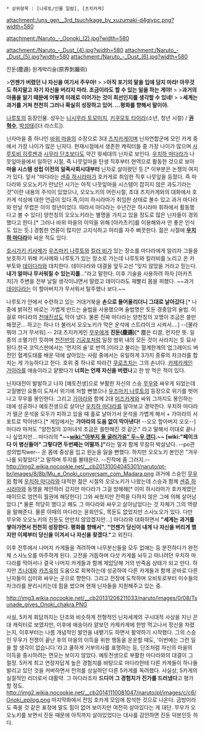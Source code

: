  * 상위항목 : [나루토/인물 일람], [츠치카게]

attachment:/uns_gen__3rd_tsuchikage_by_xuzumaki-d4gjypc.png?width=580

attachment:/Naruto_-_Oonoki_(2).jpg?width=580

attachment:/Naruto_-_Dust_(4).jpg?width=580
attachment:/Naruto_-_Dust_(5).jpg?width=580
attachment:/Naruto_-_Dust_(6).jpg?width=580

진둔(塵遁) 원계박리술(原界剝籬術)

>'''언젠가 버렸던 나 자신을 여기서 주우마!'''
>
>'''아직 포기의 말을 입에 담지 마라! 아무것도 하지말고 자기 자신을 버리지 마라. 조금이라도 할 수 있는 일을 하는 게야!'''
>
>'''과거의 아픔을 알기 때문에 어떻게 미래로 이어가는 것이 최선인지를 생각할 수 있네!'''
>
>'''세계는 과거를 거쳐 천천히 그러나 확실히 성장하고 있어. ...평화를 향해서 말이야.'''

[[나루토]]의 등장인물. 성우는 [[니시무라 토모미치]], [[키쿠모토 타이라]](소년, 청년 시절) / '''[[권혁수]]''', [[박성태]]([더 라스트]).

닌자마을 중 하나인 [[바위 마을]]의 수장으로 3대 [[츠치카게]]이며 닌자연합군에 모인 카게 중에서 가장 나이가 많은 닌자다. 현재시점에서 생존한 캐릭터들 중 가장 나이가 많으며 [[사루토비 히루젠]]과 [[시무라 단조]]보다도 약간 윗세대의 닌자로 보인다. [[우치하 마다라]]가 나뭇잎마을에서 일하던 시절, 즉 나뭇잎마을 탄생 직후부터 현역으로 활동한 것으로 보아 '''마을 시스템 성립 이전의 일족사회시대부터''' 닌자로 살아왔던 듯.[* 이부분은 논쟁의 여지가 있다. 앞서 "마다라는 [[센쥬 하시라마]]가 호카게로 취임한 직후 나뭇잎을 등졌다. 즉 마다라와 오오노키가 만났던 시기는 아직 나뭇잎마을 시스템이 잡히지 않은 과도기라는 것"이란 내용의 주석이 있었으나, 오오노키의 어린시절, 초대 츠치카게와의 대화에서 호카게 석상에 대한 언급이 있다.즉,이미 하시라마가 취임한 상태로 볼수 있고 과거 마다라와 만날 무렵은 이미 청년이었다. 따라서 마다라는 수년간은 하시라마 휘하에서 활동했다고 볼 수 있다] 양천칭의 오오노키라는 별명을 가지고 있을 정도로 많은 닌자들이 경외했다고 한다.[* 그러나 바위 마을의 이익을 위해 [아카츠키]를 이용해와서 안 좋은 인식도 있는 듯.] 경험한 연륜이 많지만 고지식하고 허리를 자주 삐끗한다. 젊은 시절에 '''[[우치하 마다라]]'''와 싸운 적도 있다.

[[호시가키 키사메]]가 [[우즈마키 나루토]]와 [[킬러 비]]가 있는 장소를 마다라에게 알리자 그들을 보호하기 위해 키사메와 나루토가 있는 장소로 가는데 나루토와 킬러비를 노리고 온 카부토와 [[데이다라]]와 대치한다. 데이다라와 대결을 앞두고선 "잊지 않았을 거라고 믿는다. '''내가 얼마나 무서워질 수 있는지를'''…"라고 말한다. 이후 기술을 사용하려 하자 [아카츠치]가 주변을 전부 날릴 생각이냐면서 말렸고 데이다라도 재빨리 몸을 피했다. ~~과거 [[데이다라]]는 이 할아버지가 무서워서 탈주했나 보다.~~

나루토가 안에서 수련하고 있는 거대거북을 '''손으로 들어올리더니 그대로 날아갔다'''.[* 나중에 밝혀진 바로는 가볍게 만드는 술법을 사용했으며 술법명은 토둔 경중암의 술법. 이걸로 마다라의 [[천애진성]]도 막아 냈다. 물론 진짜 마다라는 양천칭의 꼬맹이 조금은 쓸만해졌군... 하고는 하나 더 불러서 오오노키가 막은 운석에 스트라이크 시켜서....] --[몰라 뭐야 그거 무서워].-- 2대 츠지카게인 [[무우]]에게 '''진둔(塵遁)'''[* 塵은 티끌, 먼지란 뜻. 일종의 소멸기인 듯하며 [[천진반]]의 [[기공포]]처럼 일정 범위 내의 모든 것이 사라지는 듯 묘사된다.한국 코믹스판에서는 '먼지의 술'로 번역.]이라고 불리는 혈계한계의 업그레이드 버전인 혈계도태를 배운 덕에 살아있는 사람 중에서는 유일하게 3가지 종류의 차크라를 합치는 게 가능하다고 한다. 호위 중 하나로 따라간 [[쿠로츠치]]는 그의 손녀다. [[카제카게]]인 [[가아라]]를 애송이라고 얕봤다가 '''너희는 언제 자신을 버렸나'''고 한 방 먹은 적이 있다.

닌자대전이 발발하고 나자 [예토전생]으로 부활한 자신의 스승 [[무우]]와 싸우게 되었는데 고질병인 요통이 도져서 위기에 처할 뻔했으나 [[우즈마키 나루토]]의 등장으로 위기를 벗어나고 무우를 봉인한다. 그리고 [[가아라]]와 함께 2대 [[미즈카게]]와 싸워 그까지도 봉인하는 데에 성공하나 예토전생으로 살아난 [[우치하 마다라]]를 알아보고 경악한다. 우치하 마다라가 떨군 운석을 모두가 피하고 있을 때 홀로 날아가서 운석을 가볍게 해서 + 가아라의 서포트로 막아낸다.[* 게임에서는 '''가아라의 도움 없이 막아낸다!''' --오오 할아버지 오오--] 마다라 마저도 "양천칭의 꼬마녀석 조금은 쓸만해진 것 같군." 라고 말해서 이대로 끝나나 싶었지만… 마다라의 '''"~~[[wiki:"아부지 돌 굴러가유" 두~우 갠디]].~~ [wiki:"페이크다 이 병신들아" 그렇다면 두번째는 어떨까.]"'''라는 말과 함께 무참히 박살났다. --po관성의법칙wer-- 온 몸에 중상을 입고 왼눈을 잃을 뻔했다. 하지만 오오노키 본인은 "겨우 나를 되찾았다"고 말하며 투지를 불태운다. --진작에 좀 그러지.--
http://img2.wikia.nocookie.net/__cb20131004045301/naruto/pt-br/images/8/8b/Mu_e_Onoki_conversam_com_Madara.png
과거에 스승인 [[무우]]와 함께 [[우치하 마다라]]와 대적한 젊은 시절의 오오노키가 나왔는데 스승과 함께 [[센쥬 하시라마]]와 동맹을 제안하러 갔지만 마다라가 그걸 방해해[* 이미 하시라마가 호카게였던 때이므로 엄연히 월권에 해당한다] 그와 싸웠지만 전력을 다하지 않은 그에 의해 살아남았다.[* 물론 적당히 했다고 해도 그 마다라와 싸우고 살아남았다는 것 자체가 그의 역량을 말해준다. 물론 이때의 마다라는 윤회안도, 목둔도 없었지만 스사노오가 있다. 다만 무우와 오오노키의 진둔도 만만치 않았겠지만...] 마다라와 대화하면서 '''"세계는 과거를 쌓아가면서 천천히 성장한다. 평화를 향해서"''', '''"언젠가 당신이 내게 나 자신을 버리게 했지만 이제부터 당신을 이겨서 나 자신을 찾겠다."'''고 외친다.

이후 전투에서 나머지 카게들을 격려하며 나무분신들을 모두 없애는 등 분전하다가 완전체 스사노오를 마주하게 된다. 고전을 거듭하며 다섯 카게를 놔두고 떠나려던 우치하 마다라를 막아서나 결국 나머지 카게들과 함께 제압당해 거의 반죽음 상태가 되고 만다. 하지만 [[츠나데]]와 [[카츠유]]의 도움으로 회복하는데 성공하여 다른 카게들과 함께 곧바로 다른 닌자들이 십미와 싸우는 곳으로 향한다. 그리고 전장에 도착하며 오비토로부터 미수들의 차크라를 분리시키는데 힘을 썼으며 현재 닌자들을 지원해주고 있는 중.

http://img3.wikia.nocookie.net/__cb20131206211033/naruto/images/0/08/Tsunade_gives_Onoki_chakra.PNG

사실, 5카게 회담까지는 단조와 비슷하게 전형적인 닌자세계의 구시대적 사상을 지닌 꼰대 캐릭터로 보였지만, 이후에 애송이라 얕보던 카제카게에 한방 먹고나서 정신을 차렸는지, 이후부터는 나름 개념적인 발언을 내뱉기도 하면서 활약하기 시작했다. 그의 스승인 무우가 전쟁이 끝난 후의 마을의 이득을 위한 행동을 운운할 때도, '이번에는 그런 일을 할 생각이 없습니다.'라고 쿨하게 거부의사를 표명하는 등, 단조처럼 자신의 마을의 이득을 중시하려는 면모는 보이지 않았다. 예토전생으로 부활한 마다라와의 대결이 그 절정. 5카게 최고 연장자답게 높은 경험치를 바탕으로 마다라한테 다른 카게들이 하나둘 발리고 있던 것을 커버하면서 전의를 상실하던 다른 5카게를 독려했다. 사실상, 5카게의 실질적인 리더로서 대활약. 그 마다라조차 '''드디어 그 경험치가 진가를 드러냈다'''고 평가할 정도.
http://img2.wikia.nocookie.net/__cb20141110081047/naruto/pl/images/c/c6/Onoki_epilog.png
마지막화에서 전임 호카게 모임에 참석한 것으로 나온다. 금방이라도 죽을 것 같은 표정에 말도 힘이 없어 보이지만 여전히 살아있다는 게 대단. 무우가 오오노키를 보면서 진둔 때문에 아직까지 살아있었다는 대사를 감안하면 진둔 덕분인듯 하다. 
